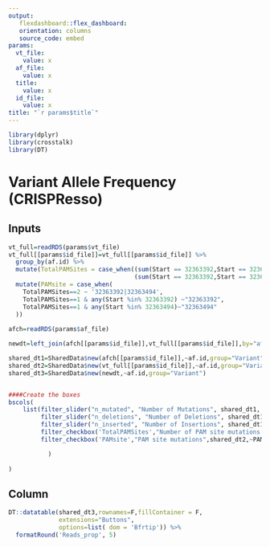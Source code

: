```yaml
---
output:   
   flexdashboard::flex_dashboard:
   orientation: columns
   source_code: embed
params:
  vt_file:
    value: x
  af_file:
    value: x
  title:
    value: x 
  id_file:
    value: x 
title: "`r params$title`"
---
```


```r
library(dplyr)
library(crosstalk)
library(DT)

```



Variant Allele Frequency (CRISPResso)
=======================================================================

Inputs {.sidebar}
-----------------------------------------------------------------------

```r

vt_full=readRDS(params$vt_file) 
vt_full[[params$id_file]]=vt_full[[params$id_file]] %>%
  group_by(af.id) %>%
  mutate(TotalPAMSites = case_when((sum(Start == 32363392,Start == 32363494)==2)~2,
                                   (sum(Start == 32363392,Start == 32363494)==1)~1,TRUE ~ 0)) %>%
  mutate(PAMsite = case_when(
    TotalPAMSites==2 ~ '32363392|32363494',
    TotalPAMSites==1 & any(Start %in% 32363392) ~"32363392",
    TotalPAMSites==1 & any(Start %in% 32363494)~"32363494"
  ))
    
afch=readRDS(params$af_file)

newdt=left_join(afch[[params$id_file]],vt_full[[params$id_file]],by="af.id")

shared_dt1=SharedData$new(afch[[params$id_file]],~af.id,group="Variant")
shared_dt2=SharedData$new(vt_full[[params$id_file]],~af.id,group="Variant")
shared_dt3=SharedData$new(newdt,~af.id,group="Variant")


####Create the boxes
bscols(
    list(filter_slider("n_mutated", "Number of Mutations", shared_dt1, ~n_mutated),
         filter_slider("n_deletions", "Number of Deletions", shared_dt1, ~n_deleted),
         filter_slider("n_inserted", "Number of Insertions", shared_dt1, ~n_inserted),
         filter_checkbox('TotalPAMSites',"Number of PAM site mutations Identified",shared_dt2,~TotalPAMSites),
         filter_checkbox('PAMsite',"PAM site mutations",shared_dt2,~PAMsite)

           )
    
)
```

Column
-----------------------------------------------------------------------

```r

DT::datatable(shared_dt3,rownames=F,fillContainer = F,
              extensions="Buttons",
              options=list( dom = 'Bfrtip')) %>%
  formatRound('Reads_prop', 5) 

```

